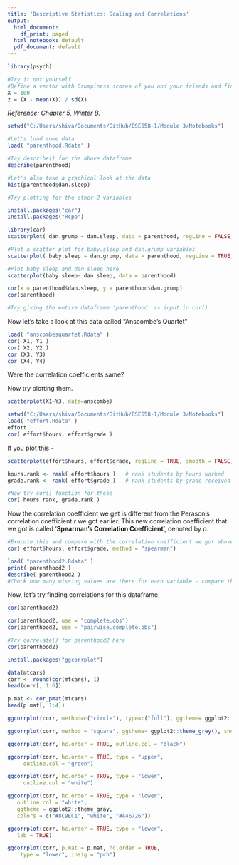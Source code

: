 ```yaml
---
title: 'Descriptive Statistics: Scaling and Correlations'
output:
  html_document:
    df_print: paged
  html_notebook: default
  pdf_document: default
---
```

```r
library(psych)
```


```r
#Try it out yourself
#Define a vector with Grumpiness scores of you and your friends and find the z score for your self
X = 100                  
z = (X - mean(X)) / sd(X)
```

_Reference: Chapter 5, Winter B._


```r
setwd("C:/Users/shiva/Documents/GitHub/BSE658-1/Module 3/Notebooks")

#Let's load some data
load( "parenthood.Rdata" )
```

```r
#Try describe() for the above dataframe
describe(parenthood)
```


```r
#Let's also take a graphical look at the data 
hist(parenthood$dan.sleep)

#Try plotting for the other 2 variables

```



```r
install.packages("car")
install.packages("Rcpp")
```

```r
library(car)
scatterplot( dan.grump ~ dan.sleep, data = parenthood, regLine = FALSE, smooth = FALSE)
```

```r
#Plot a scatter plot for baby.sleep and dan.grump variables
scatterplot( baby.sleep ~ dan.grump, data = parenthood, regLine = TRUE, smooth = TRUE)
```

```r
#Plot baby sleep and dan sleep here
scatterplot(baby.sleep~ dan.sleep, data = parenthood)
```





```r
cor(x = parenthood$dan.sleep, y = parenthood$dan.grump)
cor(parenthood)

#Try giving the entire dataframe 'parenthood' as input in cor()
```
 
Now let's take a look at this data called "Anscombe's Quartet"
 
```r
load( "anscombesquartet.Rdata" )
cor( X1, Y1 )
cor( X2, Y2 )
cor (X3, Y3)
cor (X4, Y4)
```

Were the correlation coefficients same?

Now try plotting them.

```r
scatterplot(X1~Y3, data=anscombe)
```


```r
setwd("C:/Users/shiva/Documents/GitHub/BSE658-1/Module 3/Notebooks")
load( "effort.Rdata" )
effort
cor( effort$hours, effort$grade )
```

If you plot this - 

```r
scatterplot(effort$hours, effort$grade, regLine = TRUE, smooth = FALSE)
```


```r
hours.rank <- rank( effort$hours )   # rank students by hours worked
grade.rank <- rank( effort$grade )   # rank students by grade received

#Now try cor() function for these
cor( hours.rank, grade.rank )
```

Now the correlation coefficient we get is different from the Perason's correlation coefficient _r_ we got earlier. This new correlation coefficient that we got is called '**Spearman's Correlation Coefficient**', denoted by $\rho$.

```r
#Execute this and compare with the correlation coefficient we got above
cor( effort$hours, effort$grade, method = "spearman")
```



```r
load( "parenthood2.Rdata" )
print( parenthood2 )
describe( parenthood2 ) 
#Check how many missing values are there for each variable - compare the values in 'n' with the number of days.
```

Now, let's try finding correlations for this dataframe.

```r
cor(parenthood2)
```

```r
cor(parenthood2, use = "complete.obs")
cor(parenthood2, use = "pairwise.complete.obs")
```

```r
#Try correlate() for parenthood2 here
cor(parenthood2)
```
```r
install.packages("ggcorrplot")
```
```r

data(mtcars)
corr <- round(cor(mtcars), 1)
head(corr[, 1:6])
```
```r
p.mat <- cor_pmat(mtcars)
head(p.mat[, 1:4])
```

```r
ggcorrplot(corr, method=c("circle"), type=c("full"), ggtheme= ggplot2::theme_bw(), title="", show.legend = TRUE, legend.title = "Corr", show.diag = NULL)
```
```r
ggcorrplot(corr, method = "square", ggtheme= ggplot2::theme_grey(), show.diag = NULL, colors="blue")
```
```r
ggcorrplot(corr, hc.order = TRUE, outline.col = "black")
```

```r
ggcorrplot(corr, hc.order = TRUE, type = "upper",
     outline.col = "green")
```

```r
ggcorrplot(corr, hc.order = TRUE, type = "lower",
     outline.col = "white")
```
```r
ggcorrplot(corr, hc.order = TRUE, type = "lower",
   outline.col = "white",
   ggtheme = ggplot2::theme_gray,
   colors = c("#8C9EC1", "white", "#A46726"))
```

```r
ggcorrplot(corr, hc.order = TRUE, type = "lower",
   lab = TRUE)
```

```r
ggcorrplot(corr, p.mat = p.mat, hc.order = TRUE,
    type = "lower", insig = "pch")
```




